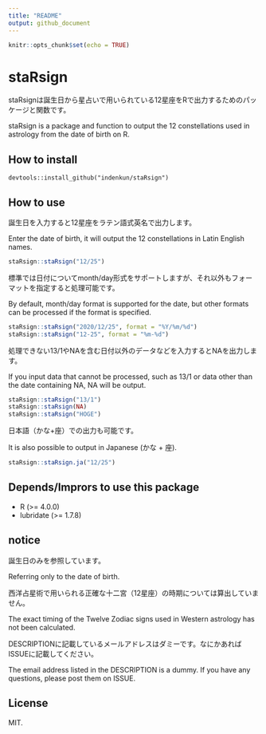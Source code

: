```yaml
---
title: "README"
output: github_document
---
```


```r
knitr::opts_chunk$set(echo = TRUE)
```

# staRsign

staRsignは誕生日から星占いで用いられている12星座をRで出力するためのパッケージと関数です。

staRsign is a package and function to output the 12 constellations used in astrology from the date of birth on R.

## How to install

```
devtools::install_github("indenkun/staRsign")
```

## How to use

誕生日を入力すると12星座をラテン語式英名で出力します。

Enter the date of birth, it will output the 12 constellations in Latin English names.
```r
staRsign::staRsign("12/25")
```

標準では日付についてmonth/day形式をサポートしますが、それ以外もフォーマットを指定すると処理可能です。

By default, month/day format is supported for the date, but other formats can be processed if the format is specified.
```r
staRsign::staRsign("2020/12/25", format = "%Y/%m/%d")
staRsign::staRsign("12-25", format = "%m-%d")
```

処理できない13/1やNAを含む日付以外のデータなどを入力するとNAを出力します。

If you input data that cannot be processed, such as 13/1 or data other than the date containing NA, NA will be output.
```r
staRsign::staRsign("13/1")
staRsign::staRsign(NA)
staRsign::staRsign("HOGE")
```

日本語（かな+座）での出力も可能です。

It is also possible to output in Japanese (かな + 座).
```r
staRsign::staRsign.ja("12/25")
```

## Depends/Imprors to use this package

- R (>= 4.0.0)
- lubridate (>= 1.7.8)

## notice

誕生日のみを参照しています。

Referring only to the date of birth.

西洋占星術で用いられる正確な十二宮（12星座）の時期については算出していません。

The exact timing of the Twelve Zodiac signs used in Western astrology has not been calculated.

DESCRIPTIONに記載しているメールアドレスはダミーです。なにかあればISSUEに記載してください。

The email address listed in the DESCRIPTION is a dummy. If you have any questions, please post them on ISSUE.

## License

MIT.
